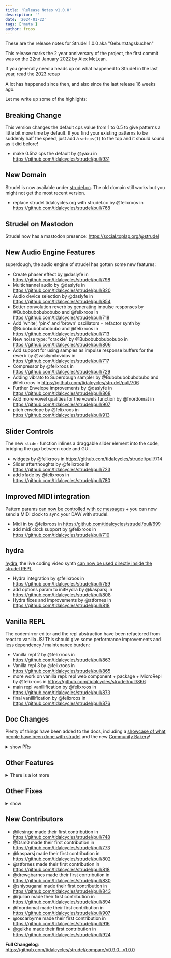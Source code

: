 ```yaml
---
title: 'Release Notes v1.0.0'
description: ''
date: '2024-01-22'
tags: ['meta']
author: froos
---
```



These are the release notes for Strudel 1.0.0 aka "Geburtstagskuchen"

This release marks the 2 year anniversary of the project, the first commit was on the 22nd January 2022 by Alex McLean.

If you generally need a heads up on what happened to Strudel in the last year, read the [2023 recap](/blog/#year-2)


<Youtube client:only="react" id="ByPFmSBqQk0" />

A lot has happened since then, and also since the last release 16 weeks ago.

Let me write up some of the highlights:

## Breaking Change

This version changes the default cps value from 1 to 0.5 to give patterns a little bit more time by default.
If you find your existing patterns to be suddenly half the speed, just add a `setcps(1)` to the top and it should sound as it did before!

- make 0.5hz cps the default by @yaxu in https://github.com/tidalcycles/strudel/pull/931

## New Domain

Strudel is now available under [strudel.cc](https://strudel.cc/). The old domain still works but you might not get the most recent version.

- replace strudel.tidalcycles.org with strudel.cc by @felixroos in https://github.com/tidalcycles/strudel/pull/768

## Strudel on Mastodon

Strudel now has a mastodon presence: https://social.toplap.org/@strudel

## New Audio Engine Features

superdough, the audio engine of strudel has gotten some new features:

- Create phaser effect by @daslyfe in https://github.com/tidalcycles/strudel/pull/798
- Multichannel audio by @daslyfe in https://github.com/tidalcycles/strudel/pull/820
- Audio device selection by @daslyfe in https://github.com/tidalcycles/strudel/pull/854
- Better convolution reverb by generating impulse responses by @Bubobubobubobubo and @felixroos in https://github.com/tidalcycles/strudel/pull/718
- Add 'white', 'pink' and 'brown' oscillators + refactor synth by @Bubobubobubobubo and @felixroos in https://github.com/tidalcycles/strudel/pull/713
- New noise type: "crackle" by @Bubobubobubobubo in https://github.com/tidalcycles/strudel/pull/806
- Add support for using samples as impulse response buffers for the reverb by @vasilymilovidov in https://github.com/tidalcycles/strudel/pull/717
- Compressor by @felixroos in https://github.com/tidalcycles/strudel/pull/729
- Adding vibrato to Superdough sampler by @Bubobubobubobubo and @felixroos in https://github.com/tidalcycles/strudel/pull/706
- Further Envelope improvements by @daslyfe in https://github.com/tidalcycles/strudel/pull/868
- Add more vowel qualities for the vowels function by @fnordomat in https://github.com/tidalcycles/strudel/pull/907
- pitch envelope by @felixroos in https://github.com/tidalcycles/strudel/pull/913

## Slider Controls

The new `slider` function inlines a draggable slider element into the code, bridging the gap between code and GUI.

- widgets by @felixroos in https://github.com/tidalcycles/strudel/pull/714
- Slider afterthoughts by @felixroos in https://github.com/tidalcycles/strudel/pull/723
- add xfade by @felixroos in https://github.com/tidalcycles/strudel/pull/780

## Improved MIDI integration

Pattern params [can now be controlled with cc messages](https://www.youtube.com/watch?v=e2-Sv_jjDQk) + you can now send a MIDI clock to sync your DAW with strudel.

- Midi in by @felixroos in https://github.com/tidalcycles/strudel/pull/699
- add midi clock support by @felixroos in https://github.com/tidalcycles/strudel/pull/710

## hydra

[hydra](https://hydra.ojack.xyz), the live coding video synth [can now be used directly inside the strudel REPL](https://strudel.cc/learn/hydra/).

- Hydra integration by @felixroos in https://github.com/tidalcycles/strudel/pull/759
- add options param to initHydra by @kasparsj in https://github.com/tidalcycles/strudel/pull/808
- Hydra fixes and improvements by @atfornes in https://github.com/tidalcycles/strudel/pull/818

## Vanilla REPL

The codemirror editor and the repl abstraction have been refactored from react to vanilla JS!
This should give some performance improvements and less dependency / maintenance burden:

- Vanilla repl 2 by @felixroos in https://github.com/tidalcycles/strudel/pull/863
- Vanilla repl 3 by @felixroos in https://github.com/tidalcycles/strudel/pull/865
- more work on vanilla repl: repl web component + package + MicroRepl by @felixroos in https://github.com/tidalcycles/strudel/pull/866
- main repl vanillification by @felixroos in https://github.com/tidalcycles/strudel/pull/873
- final vanillification by @felixroos in https://github.com/tidalcycles/strudel/pull/876

## Doc Changes

Plenty of things have been added to the docs, including a [showcase of what people have been done with strudel](https://strudel.cc/intro/showcase/) and the new [Community Bakery](/bakery/)!

<details>
<summary>show PRs</summary>

- Showcase by @felixroos in https://github.com/tidalcycles/strudel/pull/885
- Recipes by @felixroos in https://github.com/tidalcycles/strudel/pull/742
- Document striate function by @ilesinge in https://github.com/tidalcycles/strudel/pull/766
- Document adsr function by @ilesinge in https://github.com/tidalcycles/strudel/pull/767
- Add function params in reference tab by @ilesinge in https://github.com/tidalcycles/strudel/pull/785
- Update first-sounds.mdx by @bwagner in https://github.com/tidalcycles/strudel/pull/794
- Update recap.mdx by @bwagner in https://github.com/tidalcycles/strudel/pull/797
- Update pattern-effects.mdx by @bwagner in https://github.com/tidalcycles/strudel/pull/796
- Update first-effects.mdx by @bwagner in https://github.com/tidalcycles/strudel/pull/795
- Document pianoroll by @ilesinge in https://github.com/tidalcycles/strudel/pull/784
- Add doc for euclidLegatoRot, wordfall and slider by @ilesinge in https://github.com/tidalcycles/strudel/pull/801
- Improve documentation for synonym functions by @ilesinge in https://github.com/tidalcycles/strudel/pull/800
- Add and style algolia search by @ilesinge in https://github.com/tidalcycles/strudel/pull/827
- Fix a typo by @drewgbarnes in https://github.com/tidalcycles/strudel/pull/830
- add mastodon link by @felixroos in https://github.com/tidalcycles/strudel/pull/884
- adds a blog by @felixroos in https://github.com/tidalcycles/strudel/pull/911
- community bakery by @felixroos in https://github.com/tidalcycles/strudel/pull/923
- Blog improvements by @felixroos in https://github.com/tidalcycles/strudel/pull/919
- 2 years blog post by @felixroos in https://github.com/tidalcycles/strudel/pull/929

</details>

## Other Features

<details>
<summary>There is a lot more</summary>

- mini notation: international alphabets support by @ilesinge in https://github.com/tidalcycles/strudel/pull/751
- Add shabda shortcut by @ilesinge in https://github.com/tidalcycles/strudel/pull/740
- add play function by @felixroos in https://github.com/tidalcycles/strudel/pull/758 (superseded by next)
- tidal style d1 ... d9 functions + more by @felixroos in https://github.com/tidalcycles/strudel/pull/805
- add vscode bindings by @Dsm0 in https://github.com/tidalcycles/strudel/pull/773
- Implement optional hover tooltip with function documentation by @ilesinge in https://github.com/tidalcycles/strudel/pull/783
- samples loading shortcuts: by @felixroos in https://github.com/tidalcycles/strudel/pull/788
- add option to disable active line highlighting in Code Settings by @kasparsj in https://github.com/tidalcycles/strudel/pull/804
- Color hsl by @felixroos in https://github.com/tidalcycles/strudel/pull/815
- Patterns tab + Refactor Panel by @felixroos in https://github.com/tidalcycles/strudel/pull/769
- patterns tab: import patterns + style by @felixroos in https://github.com/tidalcycles/strudel/pull/852
- Export patterns + ui tweaks by @felixroos in https://github.com/tidalcycles/strudel/pull/855
- Pattern organization by @felixroos in https://github.com/tidalcycles/strudel/pull/858
- Sound Import from local file system by @daslyfe in https://github.com/tidalcycles/strudel/pull/839
- bugfix: suspend and close exisiting audio context when changing interface by @daslyfe in https://github.com/tidalcycles/strudel/pull/882
- add root mode for voicings by @felixroos in https://github.com/tidalcycles/strudel/pull/887
- scales can now be anchored by @felixroos in https://github.com/tidalcycles/strudel/pull/888
- add dough function for raw dsp by @felixroos in https://github.com/tidalcycles/strudel/pull/707 (experimental)
- support mininotation '..' range operator, fixes #715 by @yaxu in https://github.com/tidalcycles/strudel/pull/716
- Add pick and squeeze functions by @daslyfe in https://github.com/tidalcycles/strudel/pull/771
- support , in < > by @felixroos in https://github.com/tidalcycles/strudel/pull/886
- public sharing by @felixroos in https://github.com/tidalcycles/strudel/pull/910
- pick, pickmod, inhabit, inhabitmod by @yaxu in https://github.com/tidalcycles/strudel/pull/921
- Mini-notation additions towards tidal compatibility by @yaxu in https://github.com/tidalcycles/strudel/pull/926
- add pickF and pickmodF by @geikha in https://github.com/tidalcycles/strudel/pull/924
- Make splice cps-aware by @yaxu in https://github.com/tidalcycles/strudel/pull/932
- Refactor cps functions by @felixroos in https://github.com/tidalcycles/strudel/pull/933
- Add useful pattern selection behavior for performing. by @daslyfe in https://github.com/tidalcycles/strudel/pull/897

</details>

## Other Fixes

<details>
<summary>show</summary>

- fix: finally repair envelopes by @felixroos in https://github.com/tidalcycles/strudel/pull/861
- fix: reverb regenerate loophole by @felixroos in https://github.com/tidalcycles/strudel/pull/726
- fix: reverb roomsize not required by @felixroos in https://github.com/tidalcycles/strudel/pull/731
- fix: reverb sampleRate by @felixroos in https://github.com/tidalcycles/strudel/pull/732
- consume n with scale by @felixroos in https://github.com/tidalcycles/strudel/pull/727
- fix: hashes in urls by @felixroos in https://github.com/tidalcycles/strudel/pull/728
- [Bug Fix] chooseWith: prevent pattern from stopping audio when selection is >= 1 or < 0 by @daslyfe in https://github.com/tidalcycles/strudel/pull/741
- Fix addivite synthesis phases by @felixroos in https://github.com/tidalcycles/strudel/pull/762
- fix: scale offset by @felixroos in https://github.com/tidalcycles/strudel/pull/764
- fix zen mode logo overlap by @felixroos in https://github.com/tidalcycles/strudel/pull/760
- fix: share copy to clipboard + alert by @felixroos in https://github.com/tidalcycles/strudel/pull/774
- fix: style issues by @felixroos in https://github.com/tidalcycles/strudel/pull/781
- Fix scope pos + document by @felixroos in https://github.com/tidalcycles/strudel/pull/786
- don't use anchor links for reference by @felixroos in https://github.com/tidalcycles/strudel/pull/791
- remove unwanted cm6 outline for strudelTheme by @kasparsj in https://github.com/tidalcycles/strudel/pull/802
- FIXES: palindrome abc -> abccba by @bwagner in https://github.com/tidalcycles/strudel/pull/831
- Bug Fix #119: Clock drift by @daslyfe in https://github.com/tidalcycles/strudel/pull/874
- bugfix: sound select indexes out of bounds by @daslyfe in https://github.com/tidalcycles/strudel/pull/871
- Error tolerance by @felixroos in https://github.com/tidalcycles/strudel/pull/880
- fix: make sure n is never undefined before nanFallback by @felixroos in https://github.com/tidalcycles/strudel/pull/881
- fix: invisible selection on vim + emacs mode by @felixroos in https://github.com/tidalcycles/strudel/pull/889
- fix: autocomplete / tooltip code example bug by @felixroos in https://github.com/tidalcycles/strudel/pull/898
- Fix examples page, piano() and a few workshop imgs by @shiyouganai in https://github.com/tidalcycles/strudel/pull/848
- fix: trailing slash confusion by @felixroos in https://github.com/tidalcycles/strudel/pull/743
- fix: try different trailing slash behavior by @felixroos in https://github.com/tidalcycles/strudel/pull/744
- Fix krill build command in README by @ilesinge in https://github.com/tidalcycles/strudel/pull/748
- Fix for #1. Enables named instruments for csoundm. by @gogins in https://github.com/tidalcycles/strudel/pull/662
- fix: missing hash for links starting with / by @felixroos in https://github.com/tidalcycles/strudel/pull/845
- fix: swatch png src by @felixroos in https://github.com/tidalcycles/strudel/pull/846
- Fix edge case with rehype-urls and trailing slashes in image file paths by @shiyouganai in https://github.com/tidalcycles/strudel/pull/849
- fix: multiple repls by @felixroos in https://github.com/tidalcycles/strudel/pull/813
- Fix chunk, add fastChunk and repeatCycles by @yaxu in https://github.com/tidalcycles/strudel/pull/712
- Update tauri.yml workflow file by @vasilymilovidov in https://github.com/tidalcycles/strudel/pull/705
- vite-vanilla-repl readme fix by @felixroos in https://github.com/tidalcycles/strudel/pull/737
- completely revert config mess by @felixroos in https://github.com/tidalcycles/strudel/pull/745
- hopefully fix trainling slashes bug by @felixroos in https://github.com/tidalcycles/strudel/pull/753
- Update vite pwa by @felixroos in https://github.com/tidalcycles/strudel/pull/772
- Update to Astro 3 by @felixroos in https://github.com/tidalcycles/strudel/pull/775
- support multiple named serial connections, change default baudrate by @yaxu in https://github.com/tidalcycles/strudel/pull/551
- CHANGES: github action checkout v2 -> v4 by @bwagner in https://github.com/tidalcycles/strudel/pull/837
- CHANGES: pin pnpm to version 8.3.1 by @bwagner in https://github.com/tidalcycles/strudel/pull/834
- CHANGES: github action pnpm version from 7 to 8.3.1 by @bwagner in https://github.com/tidalcycles/strudel/pull/835
- ADDS: JetBrains IDE files and directories to .gitignore by @bwagner in https://github.com/tidalcycles/strudel/pull/840
- Prevent 404 on Algolia crawls by @ilesinge in https://github.com/tidalcycles/strudel/pull/838
- Add in fixes from my fork to slashocalypse branch by @shiyouganai in https://github.com/tidalcycles/strudel/pull/843
- improve slashing + base href behavior by @felixroos in https://github.com/tidalcycles/strudel/pull/842
- CHANGES: pnpm 8.1.3 to 8.11.0 by @bwagner in https://github.com/tidalcycles/strudel/pull/850
- add missing trailing slashes by @felixroos in https://github.com/tidalcycles/strudel/pull/860
- move all examples to separate examples folder by @felixroos in https://github.com/tidalcycles/strudel/pull/878
- Dependency update by @felixroos in https://github.com/tidalcycles/strudel/pull/879
- Update Vite version so hot reload works properly with newest pnpm version by @daslyfe in https://github.com/tidalcycles/strudel/pull/892
- prevent vite from complaining about additional exports in jsx files by @daslyfe in https://github.com/tidalcycles/strudel/pull/891
- fix some build warnings by @felixroos in https://github.com/tidalcycles/strudel/pull/902
- Remove hideHeader for better mobile UI and consistency by @rjulian in https://github.com/tidalcycles/strudel/pull/894
- Fix: swatch/[name].png.js static path by @oscarbyrne in https://github.com/tidalcycles/strudel/pull/916
- rename @strudel.cycles/_ packages to @strudel/_ by @felixroos in https://github.com/tidalcycles/strudel/pull/917
- `pick` now accepts lookup tables, with alternate cycle squeezing behaviour as new `inhabit` function by @yaxu in https://github.com/tidalcycles/strudel/pull/918
- Revert "`pick` now accepts lookup tables, with alternate cycle squeezing behaviour as new `inhabit` function" by @yaxu in https://github.com/tidalcycles/strudel/pull/920
- Fix pattern tab not showing patterns without created date by @daslyfe in https://github.com/tidalcycles/strudel/pull/934

</details>

## New Contributors

- @ilesinge made their first contribution in https://github.com/tidalcycles/strudel/pull/748
- @Dsm0 made their first contribution in https://github.com/tidalcycles/strudel/pull/773
- @kasparsj made their first contribution in https://github.com/tidalcycles/strudel/pull/802
- @atfornes made their first contribution in https://github.com/tidalcycles/strudel/pull/818
- @drewgbarnes made their first contribution in https://github.com/tidalcycles/strudel/pull/830
- @shiyouganai made their first contribution in https://github.com/tidalcycles/strudel/pull/843
- @rjulian made their first contribution in https://github.com/tidalcycles/strudel/pull/894
- @fnordomat made their first contribution in https://github.com/tidalcycles/strudel/pull/907
- @oscarbyrne made their first contribution in https://github.com/tidalcycles/strudel/pull/916
- @geikha made their first contribution in https://github.com/tidalcycles/strudel/pull/924

**Full Changelog**: https://github.com/tidalcycles/strudel/compare/v0.9.0...v1.0.0
